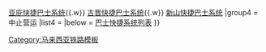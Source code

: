 {{Navbox
|name   = 马来西亚快捷巴士系统
|title  = [[马来西亚]][[快捷巴士系统]]（[[BRT]]）
|titlestyle = 
|image  = 
|style  = text-align: left;
|groupstyle = text-align: center; white-space: nowrap;
|state  = 
|top    = 
|group1 = 营运中
|list1  = {{rint|my|21}} {{lnl|Rapid KL|B1}}
|group2 = 建设中
|list2  = 
|group3 = 规划中
|list3  = {{rint|my|22}} [[巴生谷车站列表|联邦线（吉隆坡－巴生）]]{{.w}}{{rint|bus|rapid}} [[亚庇快捷巴士系统]]{{.w}}{{rint|bus|rapid}} [[古晋快捷巴士系统]]{{.w}}{{rint|bus|rapid}} [[新山快捷巴士系统]]
|group4 = 中止营运
|list4  = 
|below = [[巴士快捷系统列表]]
}}<noinclude>[[Category:马来西亚铁路模板]]</noinclude>